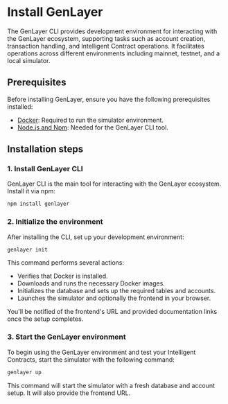 # Install GenLayer



The GenLayer CLI provides development environment for interacting with the GenLayer ecosystem, supporting tasks such as account creation, transaction handling, and Intelligent Contract operations. It facilitates operations across different environments including mainnet, testnet, and a local simulator.

## Prerequisites
Before installing GenLayer, ensure you have the following prerequisites installed:

- [Docker](https://docs.docker.com/engine/install/): Required to run the simulator environment.
- [Node.js and Npm](https://docs.npmjs.com/downloading-and-installing-node-js-and-npm/): Needed for the GenLayer CLI tool.


## Installation steps

### 1. Install GenLayer CLI

GenLayer CLI is the main tool for interacting with the GenLayer ecosystem. Install it via npm:

```bash
npm install genlayer
```

### 2. Initialize the environment

After installing the CLI, set up your development environment:

```bash
genlayer init
```

This command performs several actions:
- Verifies that Docker is installed.
- Downloads and runs the necessary Docker images.
- Initializes the database and sets up the required tables and accounts.
- Launches the simulator and optionally the frontend in your browser.

You'll be notified of the frontend's URL and provided documentation links once the setup completes.

### 3. Start the GenLayer environment

To begin using the GenLayer environment and test your Intelligent Contracts, start the simulator with the following command:

```bash
genlayer up
```

This command will start the simulator with a fresh database and account setup. It will also provide the frontend URL.

